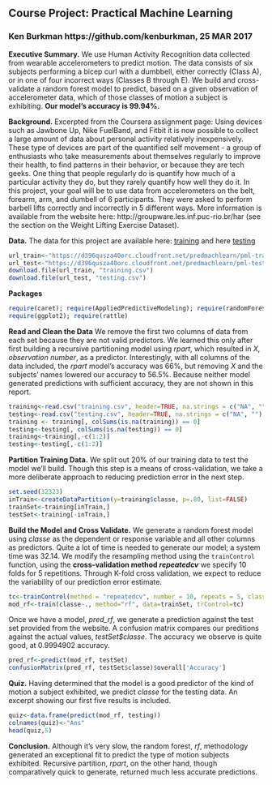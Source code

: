 ## Course Project: Practical Machine Learning
### Ken Burkman   https://github.com/kenburkman, 25 MAR 2017


**Executive Summary.**  We use Human Activity Recognition data collected from wearable accelerometers to predict motion.  The data consists of six subjects performing a bicep curl with a dumbbell, either correctly (Class A), or in one of four incorrect ways (Classes B through E). We build and cross-validate a random forest model to predict, based on a given observation of accelerometer data, which of those classes of motion a subject is exhibiting.  **Our model's accuracy is 99.94%.**

**Background.**  Excerpted from the Coursera assignment page:  Using devices such as Jawbone Up, Nike FuelBand, and Fitbit it is now possible to collect a large amount of data about personal activity relatively inexpensively. These type of devices are part of the quantified self movement - a group of enthusiasts who take measurements about themselves regularly to improve their health, to find patterns in their behavior, or because they are tech geeks. One thing that people regularly do is quantify how much of a particular activity they do, but they rarely quantify how well they do it. In this project, your goal will be to use data from accelerometers on the belt, forearm, arm, and dumbell of 6 participants. They were asked to perform barbell lifts correctly and incorrectly in 5 different ways. More information is available from the website here: http://groupware.les.inf.puc-rio.br/har (see the section on the Weight Lifting Exercise Dataset).

**Data.**  The data for this project are available here: [training](https://d396qusza40orc.cloudfront.net/predmachlearn/pml-training.csv) and here [testing](https://d396qusza40orc.cloudfront.net/predmachlearn/pml-testing.csv)

```{r}
url_train<-"https://d396qusza40orc.cloudfront.net/predmachlearn/pml-training.csv"
url_test<-"https://d396qusza40orc.cloudfront.net/predmachlearn/pml-testing.csv"
download.file(url_train, "training.csv")
download.file(url_test, "testing.csv")
```

**Packages**  
```{r message=FALSE}
require(caret); require(AppliedPredictiveModeling); require(randomForest); require(rpart);
require(ggplot2); require(rattle)
```

**Read and Clean the Data**  We remove the first two columns of data from each set because they are not valid predictors.  We learned this only after first building a recursive partitioning model using *rpart*, which resulted in *X, observation number*, as a predictor.  Interestingly, with all columns of the data included, the *rpart* model's accuracy was 66%, but removing *X* and the subjects' names lowered our accuracy to 56.5%. Because neither model generated predictions with sufficient accuracy, they are not shown in this report.

```{r}
training<-read.csv("training.csv", header=TRUE, na.strings = c("NA", ""), skipNul = TRUE)
testing<-read.csv("testing.csv", header=TRUE, na.strings = c("NA", ""), skipNul = TRUE)
training <- training[, colSums(is.na(training)) == 0]
testing<-testing[, colSums(is.na(testing)) == 0]
training<-training[,-c(1:2)]
testing<-testing[,-c(1:2)]
```

**Partition Training Data.**  We split out 20% of our training data to test the model we'll build.  Though this step is a means of cross-validation, we take a more deliberate approach to reducing prediction error in the next step.

```{r}
set.seed(32323)
inTrain<-createDataPartition(y=training$classe, p=.80, list=FALSE)
trainSet<-training[inTrain,]
testSet<-training[-inTrain,]
```

**Build the Model and Cross Validate.**  We generate a random forest model using *classe* as the dependent or response variable and all other columns as predictors.  Quite a lot of time is needed to generate our model; a system time was 32.14. We modify the resampling method using the `trainControl` function, using the **cross-validation method *repeatedcv*** we specify 10 folds for 5 repetitions.  Through K-fold cross validation, we expect to reduce the variability of our prediction error estimate.

```{r}
tc<-trainControl(method = "repeatedcv", number = 10, repeats = 5, classProbs = TRUE)
mod_rf<-train(classe~., method="rf", data=trainSet, trControl=tc)
```

Once we have a model, *pred_rf*, we generate a prediction against the test set provided from the website.  A confusion matrix compares our preditions against the actual values,  *testSet$classe*.  The accuracy we observe is quite good, at 0.9994902 accuracy. 

```{r}
pred_rf<-predict(mod_rf, testSet)
confusionMatrix(pred_rf, testSet$classe)$overall['Accuracy']
```

**Quiz.**  Having determined that the model is a good predictor of the kind of motion a subject exhibited, we predict *classe* for the testing data.  An excerpt showing our first five results is included.

```{r}
quiz<-data.frame(predict(mod_rf, testing))
colnames(quiz)<-"Ans"
head(quiz,5)
```

**Conclusion.**  Although it's very slow, the random forest, *rf*, methodology generated an exceptional fit to predict the type of motion subjects exhibited.  Recursive partition, *rpart*, on the other hand, though comparatively quick to generate, returned much less accurate predictions.


